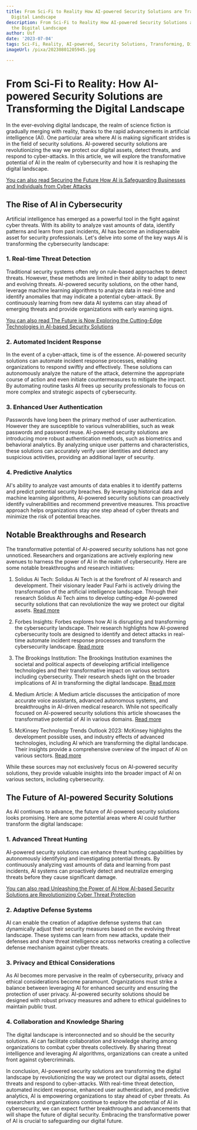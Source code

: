 ```yaml
---
title: From Sci-Fi to Reality How AI-powered Security Solutions are Transforming the
  Digital Landscape
description: From Sci-Fi to Reality How AI-powered Security Solutions are Transforming
  the Digital Landscape
author: Usf
date: '2023-07-04'
tags: Sci-Fi, Reality, AI-powered, Security Solutions, Transforming, Digital Landscape
imageUrl: /pixa/20230801205945.jpg

---
```

# From Sci-Fi to Reality: How AI-powered Security Solutions are Transforming the Digital Landscape

In the ever-evolving digital landscape, the realm of science fiction is gradually merging with reality,  thanks to the  rapid advancements in artificial intelligence (AI). One particular area where  AI is making significant strides is in the field of security solutions. AI-powered security solutions are revolutionizing the way we protect our digital assets, detect threats, and respond to cyber-attacks. In this article, we will  explore the transformative potential of AI in the realm of  cybersecurity and how it is reshaping the digital landscape.

[You can also read Securing the Future How AI is Safeguarding Businesses and  Individuals from Cyber Attacks](Securing%20the%20Future%20How%20AI%20is%20Safeguarding%20Businesses%20and%20Individuals%20from%20Cyber%20Attacks)


##  The Rise of AI in Cybersecurity

Artificial intelligence has emerged as a powerful  tool  in the fight against cyber threats. With its ability to analyze vast amounts of data, identify patterns and learn from past incidents, AI  has become an indispensable asset for security  professionals. Let's delve into  some of the key ways AI is transforming  the cybersecurity landscape:

### 1. Real-time Threat Detection

Traditional security systems often rely on rule-based approaches to detect threats.  However, these methods are limited in their ability  to adapt  to new and evolving threats.  AI-powered security solutions, on the other hand, leverage machine learning algorithms to analyze data in real-time and identify anomalies that may indicate a potential cyber-attack. By continuously learning  from new  data  AI systems  can stay ahead  of emerging threats and provide  organizations with early warning signs.

[You  can also read The Future is  Now Exploring the Cutting-Edge Technologies in AI-based Security Solutions](The%20Future%20is%20Now%20Exploring%20the%20Cutting-Edge%20Technologies%20in%20AI-based%20Security%20Solutions)


### 2. Automated Incident  Response

In the event of a cyber-attack, time is of the essence. AI-powered security solutions can automate incident response  processes, enabling organizations to respond  swiftly and effectively. These solutions can autonomously analyze the nature of the attack, determine the  appropriate course of action and even initiate  countermeasures to mitigate the impact. By automating routine tasks AI frees up security professionals to  focus on more complex and strategic aspects of  cybersecurity.

### 3. Enhanced User Authentication

Passwords have long been the primary method of  user authentication.  However they are susceptible to various  vulnerabilities, such as weak passwords and password reuse.  AI-powered security solutions  are introducing more robust  authentication methods, such as  biometrics and behavioral analytics. By analyzing unique user patterns and characteristics, these solutions can accurately verify  user identities and detect any suspicious activities, providing an additional layer  of  security.

### 4. Predictive Analytics

AI's ability to analyze vast amounts of data enables it to identify patterns and predict potential security breaches. By leveraging historical  data and machine  learning algorithms, AI-powered security solutions can proactively identify  vulnerabilities and recommend preventive measures. This proactive approach helps organizations stay  one step ahead of cyber threats and minimize the risk of  potential breaches.

## Notable Breakthroughs and Research

The transformative potential  of  AI-powered security solutions has not gone unnoticed. Researchers and  organizations are actively exploring new avenues to harness the power of  AI in  the realm of cybersecurity. Here are some notable  breakthroughs and research  initiatives:

1. Solidus Ai Tech: Solidus Ai Tech is at the forefront of AI  research and development. Their visionary leader Paul Farhi is actively driving the transformation of the artificial intelligence landscape. Through their research Solidus Ai Tech aims to develop cutting-edge AI-powered security solutions that can revolutionize the way we  protect our digital assets. [Read more](https://www.businesswire.com/news/home/20230717055073/en/From-Sci-Fi-to-Reality-Solidus-Ai-Tech%E2%80%99s-Paul-Farhi%E2%80%99s-Visions-to-Transform-the-Artificial-Intelligence-Landscape)

2. Forbes Insights: Forbes explores how AI is disrupting and transforming the cybersecurity landscape. Their research highlights how  AI-powered cybersecurity tools are designed to identify and detect  attacks in  real-time automate incident response processes and  transform the cybersecurity  landscape. [Read more](https://www.forbes.com/sites/forbestechcouncil/2023/03/15/how-ai-is-disrupting-and-transforming-the-cybersecurity-landscape/?sh=24a52c964683)

3. The Brookings Institution: The Brookings Institution examines  the societal and political aspects of developing artificial intelligence technologies and their transformative impact  on various sectors including  cybersecurity. Their research sheds light on the broader implications of AI in transforming the digital landscape. [Read more](https://www.brookings.edu/articles/how-artificial-intelligence-is-transforming-the-world/)

4. Medium  Article: A Medium article discusses the  anticipation of more accurate voice assistants, advanced autonomous systems, and breakthroughs in AI-driven  medical research. While not specifically focused  on  AI-powered security solutions this article showcases  the transformative potential of AI  in  various domains. [Read more](https://medium.com/@1daylifeonly/from-sci-fi-to-reality-unveiling-the-leaders-in-artificial-intelligence-and-their-game-changing-3035992103d1)

5. McKinsey Technology Trends Outlook 2023: McKinsey highlights the development possible uses, and industry effects of advanced technologies, including AI which are transforming  the digital landscape. Their insights provide a comprehensive overview of the impact of AI on  various sectors. [Read more](https://www.mckinsey.com/capabilities/mckinsey-digital/our-insights/the-top-trends-in-tech)

While these sources may not exclusively focus on AI-powered security solutions, they provide valuable insights into the  broader impact of AI on various sectors, including cybersecurity.

## The Future of AI-powered Security Solutions

As AI continues  to advance, the future of AI-powered security solutions looks  promising. Here are  some potential  areas where AI  could further transform the digital landscape:

### 1. Advanced Threat Hunting

AI-powered security  solutions can enhance threat hunting capabilities by  autonomously identifying and investigating potential threats. By continuously analyzing vast amounts  of data and learning from past incidents, AI systems can  proactively detect and neutralize emerging threats  before they cause significant damage.

[You can also read Unleashing the  Power of AI How AI-based  Security Solutions are Revolutionizing Cyber Threat Protection](Unleashing%20the%20Power%20of%20AI%20How%20AI-based%20Security%20Solutions%20are%20Revolutionizing%20Cyber%20Threat%20Protection)


### 2. Adaptive Defense Systems

AI can enable the  creation of adaptive defense systems that can  dynamically adjust their security measures based on the evolving threat landscape. These systems can learn from  new attacks, update their defenses and share  threat intelligence across networks creating a collective defense mechanism against cyber  threats.

### 3. Privacy and Ethical Considerations

As AI becomes  more  pervasive in the realm of cybersecurity,  privacy and ethical considerations become paramount. Organizations must  strike a balance between leveraging AI  for enhanced security and ensuring the protection of  user privacy. AI-powered security  solutions should be designed with robust privacy measures and adhere to ethical guidelines to maintain public trust.

### 4. Collaboration and Knowledge Sharing

The digital landscape is interconnected and so should be  the security solutions. AI can facilitate collaboration and  knowledge sharing  among organizations to combat cyber threats collectively. By sharing threat intelligence and leveraging AI algorithms, organizations can create a united  front against cybercriminals.

In conclusion, AI-powered security solutions are transforming  the digital landscape by  revolutionizing the way we protect our digital assets, detect threats and respond to cyber-attacks. With real-time threat detection, automated incident  response, enhanced user authentication, and predictive analytics, AI is empowering organizations to stay ahead of cyber threats. As researchers and organizations continue to  explore the potential of AI in cybersecurity, we can expect further breakthroughs and advancements that will shape the future of digital security. Embracing the transformative power of AI is crucial to safeguarding our digital future.